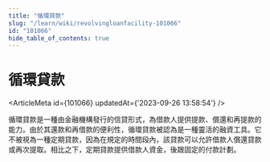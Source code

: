 ```yaml
---
title: "循環貸款"
slug: "/learn/wiki/revolvingloanfacility-101066"
id: "101066"
hide_table_of_contents: true
---
```



# 循環貸款

<ArticleMeta id={101066} updatedAt={'2023-09-26 13:58:54'} />
<div className='border-solid border-b border-t-0 my-4 border-[var(--ifm-color-gray-300)]' />

循環貸款是一種由金融機構發行的信貸形式，為借款人提供提款、償還和再提款的能力。由於其還款和再借款的便利性，循環貸款被認為是一種靈活的融資工具。它不被視為一種定期貸款，因為在規定的時間段內，該貸款可以允許借款人償還貸款或再次提取。相比之下，定期貸款提供借款人資金，後跟固定的付款計劃。
